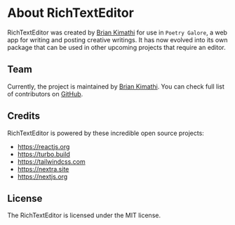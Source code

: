 # About RichTextEditor

RichTextEditor was created by [Brian Kimathi](https://github.com/bryokim) for use in `Poetry Galore`, a web app
for writing and posting creative writings. It has now evolved into its own package that can be used in
other upcoming projects that require an editor.

## Team

Currently, the project is maintained by [Brian Kimathi](https://github.com/bryokim). You can check full
list of contributors on [GitHub](https://github.com/poetry-galore/rich-text-editor/graphs/contributors).

## Credits

RichTextEditor is powered by these incredible open source projects:

- https://reactjs.org
- https://turbo.build
- https://tailwindcss.com
- https://nextra.site
- https://nextjs.org

## License

The RichTextEditor is licensed under the MIT license.
